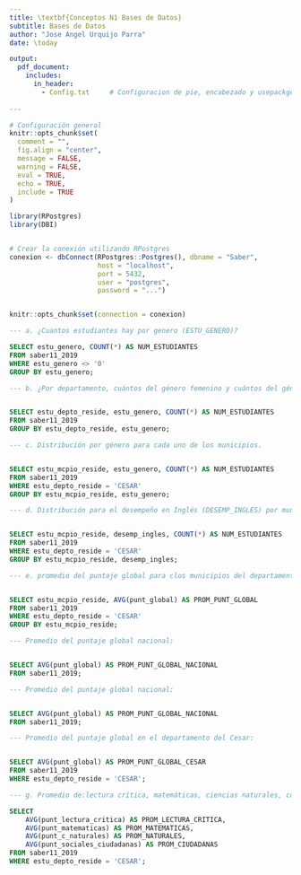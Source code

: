 ```yaml
---
title: \textbf{Conceptos N1 Bases de Datos}
subtitle: Bases de Datos
author: "Jose Angel Urquijo Parra"
date: \today

output:
  pdf_document:
    includes:
      in_header:
        - Config.txt     # Configuracion de pie, encabezado y usepackge
  
---
```



```r
# Configuración general
knitr::opts_chunk$set(
  comment = "",
  fig.align = "center",
  message = FALSE,
  warning = FALSE,
  eval = TRUE,
  echo = TRUE,
  include = TRUE
)

```


```r
library(RPostgres)
library(DBI)


# Crear la conexión utilizando RPostgres
conexion <- dbConnect(RPostgres::Postgres(), dbname = "Saber",
                      host = "localhost",
                      port = 5432,
                      user = "postgres",
                      password = "...")


knitr::opts_chunk$set(connection = conexion)

```


```sql
--- a. ¿Cuantos estudiantes hay por genero (ESTU_GENERO)?

SELECT estu_genero, COUNT(*) AS NUM_ESTUDIANTES
FROM saber11_2019
WHERE estu_genero <> '0'
GROUP BY estu_genero;
```

```sql
--- b. ¿Por departamento, cuántos del género femenino y cuántos del género masculino?


SELECT estu_depto_reside, estu_genero, COUNT(*) AS NUM_ESTUDIANTES
FROM saber11_2019
GROUP BY estu_depto_reside, estu_genero;
```

```sql
--- c. Distribución por género para cada uno de los municipios.


SELECT estu_mcpio_reside, estu_genero, COUNT(*) AS NUM_ESTUDIANTES
FROM saber11_2019
WHERE estu_depto_reside = 'CESAR'
GROUP BY estu_mcpio_reside, estu_genero;

```

```sql
--- d. Distribución para el desempeño en Inglés (DESEMP_INGLES) por municipios.


SELECT estu_mcpio_reside, desemp_ingles, COUNT(*) AS NUM_ESTUDIANTES
FROM saber11_2019
WHERE estu_depto_reside = 'CESAR'
GROUP BY estu_mcpio_reside, desemp_ingles;
```

```sql
--- e. promedio del puntaje global para clos municipios del departamento del Cesar.


SELECT estu_mcpio_reside, AVG(punt_global) AS PROM_PUNT_GLOBAL
FROM saber11_2019
WHERE estu_depto_reside = 'CESAR'
GROUP BY estu_mcpio_reside;
```

```sql
--- Promedio del puntaje global nacional:


SELECT AVG(punt_global) AS PROM_PUNT_GLOBAL_NACIONAL
FROM saber11_2019;
```

```sql
--- Promedio del puntaje global nacional:


SELECT AVG(punt_global) AS PROM_PUNT_GLOBAL_NACIONAL
FROM saber11_2019;
```


```sql
--- Promedio del puntaje global en el departamento del Cesar:


SELECT AVG(punt_global) AS PROM_PUNT_GLOBAL_CESAR
FROM saber11_2019
WHERE estu_depto_reside = 'CESAR';

```

```sql
--- g. Promedio de:lectura crítica, matemáticas, ciencias naturales, competencia ciudadana

SELECT 
    AVG(punt_lectura_critica) AS PROM_LECTURA_CRITICA,
    AVG(punt_matematicas) AS PROM_MATEMATICAS,
    AVG(punt_c_naturales) AS PROM_NATURALES,
    AVG(punt_sociales_ciudadanas) AS PROM_CIUDADANAS
FROM saber11_2019
WHERE estu_depto_reside = 'CESAR';
```



